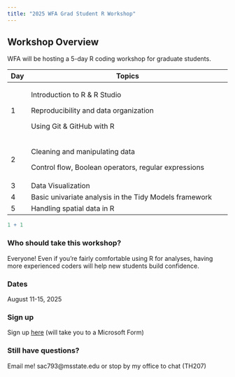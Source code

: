 ```yaml
---
title: "2025 WFA Grad Student R Workshop"
---
```


## Workshop Overview

WFA will be hosting a 5-day R coding workshop for graduate students.

+-----+-----------------------------------------------------------------+
| Day | Topics                                                          |
+=====+=================================================================+
| 1   | Introduction to R & R Studio                                    |
|     |                                                                 |
|     | Reproducibility and data organization                           |
|     |                                                                 |
|     | Using Git & GitHub with R                                       |
+-----+-----------------------------------------------------------------+
| 2   | Cleaning and manipulating data                                  |
|     |                                                                 |
|     | Control flow, Boolean operators, regular expressions            |
+-----+-----------------------------------------------------------------+
| 3   | Data Visualization                                              |
+-----+-----------------------------------------------------------------+
| 4   | Basic univariate analysis in the Tidy Models framework          |
+-----+-----------------------------------------------------------------+
| 5   | Handling spatial data in R                                      |
+-----+-----------------------------------------------------------------+

```r
1 + 1
```

### Who should take this workshop?

Everyone! Even if you're fairly comfortable using R for analyses, having more experienced coders will help new students build confidence.

### Dates

August 11-15, 2025

### Sign up

Sign up [here](https://forms.office.com/r/fhW8TU3CpA) (will take you to a Microsoft Form)

### Still have questions?

Email me! sac793\@msstate.edu or stop by my office to chat (TH207)
